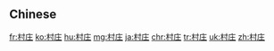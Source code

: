 ==Chinese==
{{zh-see|村莊}}

[[fr:村庄]]
[[ko:村庄]]
[[hu:村庄]]
[[mg:村庄]]
[[ja:村庄]]
[[chr:村庄]]
[[tr:村庄]]
[[uk:村庄]]
[[zh:村庄]]